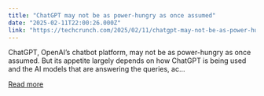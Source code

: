 ```yaml
---
title: "ChatGPT may not be as power-hungry as once assumed"
date: "2025-02-11T22:00:26.000Z"
link: "https://techcrunch.com/2025/02/11/chatgpt-may-not-be-as-power-hungry-as-once-assumed/"
---
```


ChatGPT, OpenAI&#8217;s chatbot platform, may not be as power-hungry as once assumed. But its appetite largely depends on how ChatGPT is being used and the AI models that are answering the queries, ac...

[Read more](https://techcrunch.com/2025/02/11/chatgpt-may-not-be-as-power-hungry-as-once-assumed/)
